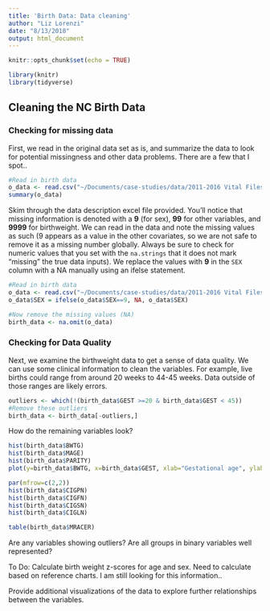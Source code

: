 ```yaml
---
title: 'Birth Data: Data cleaning'
author: "Liz Lorenzi"
date: "8/13/2018"
output: html_document
---
```


```r
knitr::opts_chunk$set(echo = TRUE)
```

```r
library(knitr)
library(tidyverse)
```

## Cleaning the NC Birth Data
### Checking for missing data
First, we read in the original data set as is, and summarize the data to look for potential missingness and other data problems. There are a few that I spot..
```r
#Read in birth data
o_data <- read.csv("~/Documents/case-studies/data/2011-2016 Vital Files Duke_Herring/Yr1116Birth.csv")
summary(o_data)
```

Skim through the data description excel file provided. You'll notice that missing information is denoted with a **9** (for sex), **99** for other variables, and **9999** for birthweight. We can read in the data and note the missing values as such (9 appears as a value in the other covariates, so we are not safe to remove it as a missing number globally. Always be sure to check for numeric values that you set with the `na.strings` that it does not mark "missing" the true data inputs). We replace the values with **9** in the `SEX` column with a NA manually using an ifelse statement.

```r
#Read in birth data
o_data <- read.csv("~/Documents/case-studies/data/2011-2016 Vital Files Duke_Herring/Yr1116Birth.csv", na.strings=c(99,9999))
o_data$SEX = ifelse(o_data$SEX==9, NA, o_data$SEX)

#Now remove the missing values (NA)
birth_data <- na.omit(o_data)
```

### Checking for Data Quality
Next, we examine the birthweight data to get a sense of data quality. We can use some clinical information to clean the variables. For example, live births could range from around 20 weeks to 44-45 weeks. Data outside of those ranges are likely errors. 
```r
outliers <- which(!(birth_data$GEST >=20 & birth_data$GEST < 45))
#Remove these outliers
birth_data <- birth_data[-outliers,]
```

How do the remaining variables look?
```r
hist(birth_data$BWTG)
hist(birth_data$MAGE)
hist(birth_data$PARITY)
plot(y=birth_data$BWTG, x=birth_data$GEST, xlab="Gestational age", ylab="Birthweight")

par(mfrow=c(2,2))
hist(birth_data$CIGPN)
hist(birth_data$CIGFN)
hist(birth_data$CIGSN)
hist(birth_data$CIGLN)

table(birth_data$MRACER)

```
Are any variables showing outliers? Are all groups in binary variables well represented?

To Do: Calculate birth weight z-scores for age and sex. Need to calculate based on reference charts. I am still looking for this information..

Provide additional visualizations of the data to explore further relationships between the variables.